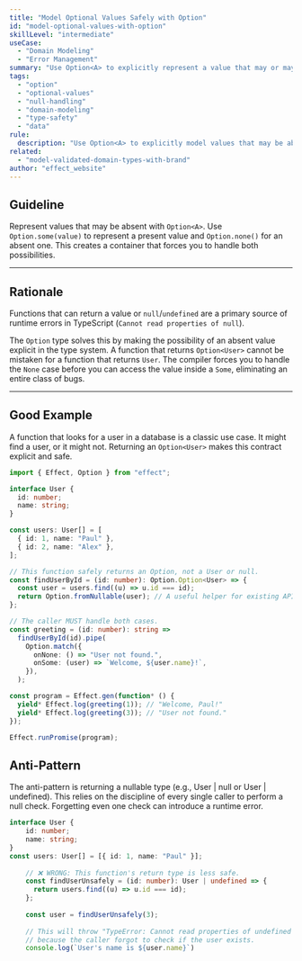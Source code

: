 ```yaml
---
title: "Model Optional Values Safely with Option"
id: "model-optional-values-with-option"
skillLevel: "intermediate"
useCase:
  - "Domain Modeling"
  - "Error Management"
summary: "Use Option<A> to explicitly represent a value that may or may not exist, eliminating null and undefined errors."
tags:
  - "option"
  - "optional-values"
  - "null-handling"
  - "domain-modeling"
  - "type-safety"
  - "data"
rule:
  description: "Use Option<A> to explicitly model values that may be absent, avoiding null or undefined."
related:
  - "model-validated-domain-types-with-brand"
author: "effect_website"
---
```


## Guideline

Represent values that may be absent with `Option<A>`. Use `Option.some(value)` to represent a present value and `Option.none()` for an absent one. This creates a container that forces you to handle both possibilities.

---

## Rationale

Functions that can return a value or `null`/`undefined` are a primary source of runtime errors in TypeScript (`Cannot read properties of null`).

The `Option` type solves this by making the possibility of an absent value explicit in the type system. A function that returns `Option<User>` cannot be mistaken for a function that returns `User`. The compiler forces you to handle the `None` case before you can access the value inside a `Some`, eliminating an entire class of bugs.

---

## Good Example

A function that looks for a user in a database is a classic use case. It might find a user, or it might not. Returning an `Option<User>` makes this contract explicit and safe.

```typescript
import { Effect, Option } from "effect";

interface User {
  id: number;
  name: string;
}

const users: User[] = [
  { id: 1, name: "Paul" },
  { id: 2, name: "Alex" },
];

// This function safely returns an Option, not a User or null.
const findUserById = (id: number): Option.Option<User> => {
  const user = users.find((u) => u.id === id);
  return Option.fromNullable(user); // A useful helper for existing APIs
};

// The caller MUST handle both cases.
const greeting = (id: number): string =>
  findUserById(id).pipe(
    Option.match({
      onNone: () => "User not found.",
      onSome: (user) => `Welcome, ${user.name}!`,
    }),
  );

const program = Effect.gen(function* () {
  yield* Effect.log(greeting(1)); // "Welcome, Paul!"
  yield* Effect.log(greeting(3)); // "User not found."
});

Effect.runPromise(program);
```

## Anti-Pattern

The anti-pattern is returning a nullable type (e.g., User | null or User | undefined). This relies on the discipline of every single caller to perform a null check. Forgetting even one check can introduce a runtime error.

```typescript
interface User {
	id: number;
	name: string;
}
const users: User[] = [{ id: 1, name: "Paul" }];
	
	// ❌ WRONG: This function's return type is less safe.
	const findUserUnsafely = (id: number): User | undefined => {
	  return users.find((u) => u.id === id);
	};
	
	const user = findUserUnsafely(3);
	
	// This will throw "TypeError: Cannot read properties of undefined (reading 'name')"
	// because the caller forgot to check if the user exists.
	console.log(`User's name is ${user.name}`)
```